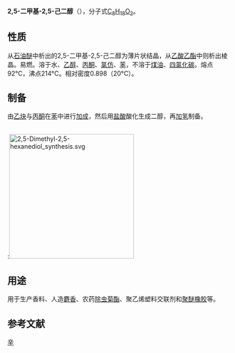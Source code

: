 {{chembox
| Verifiedfields = 
| Watchedfields = 
| verifiedrevid = 
| ImageFile=2,5-Dimethyl-2,5-hexanediol.svg
| IUPACName=2,5-Dimethyl-2,5-hexandiol
| OtherNames=
|Section1={{Chembox Identifiers
| ChemSpiderID_Ref = 
| ChemSpiderID = 7740
| UNII_Ref = 
| UNII = 3PNB2S8721
| CASNo_Ref = {{cascite|correct|CAS}}
| CASNo=110-03-2
| PubChem=8031
| ChEMBL_Ref = 
| ChEMBL = 1476371
| KEGG_Ref = 
| KEGG = C14271
| SMILES=CC(C)(CCC(C)(C)O)O
| InChI = 1S/C8H18O2/c1-7(2,9)5-6-8(3,4)10/h9-10H,5-6H2,1-4H3
| InChIKey = ZWNMRZQYWRLGMM-UHFFFAOYSA-N
| StdInChI_Ref =  
| StdInChI =  
| StdInChIKey_Ref =  
| StdInChIKey = 
}}
|Section2={{Chembox Properties
| C=8
| H=18
| O=2
| Appearance=
| Density=0.898 g·cm<sup>−3</sup><ref name="Alfa">{{Alfa|A11984|Datum=2. Dezember 2018|Name=2,5-Dimethyl-2,5-hexanediol, 97%}}</ref>
| MeltingPt=86–90°C<ref name="Sigma">{{Sigma-Aldrich|Aldrich|143618|Datum=2. Dezember 2018|Name=2,5-Dimethyl-2,5-hexandiol, 97%}}</ref>
| BoilingPt=214–215°C<ref name="Sigma"/>
| Solubility=
  }}
|Section6={{Chembox Pharmacology
| ATCCode_prefix =  
| ATCCode_suffix =  
}}
|Section7={{Chembox Hazards
| MainHazards=
| FlashPt=
| AutoignitionPt =
  }}
}}
'''2,5-二甲基-2,5-己二醇'''（{{lang-en|2,5-Dimethyl-2,5-hexanediol}}），分子式[[C8H18O2|C<sub>8</sub>H<sub>18</sub>O<sub>2</sub>]]。

==性质==
从[[石油醚|石油醚]]中析出的2,5-二甲基-2,5-己二醇为薄片状结晶，从[[乙酸乙酯|乙酸乙酯]]中则析出棱晶。易燃。溶于水、[[乙醇|乙醇]]、[[丙酮|丙酮]]、[[氯仿|氯仿]]、[[苯|苯]]，不溶于[[煤油|煤油]]、[[四氯化碳|四氯化碳]]。熔点92°C，沸点214°C。相对密度0.898（20°C）。

==制备==
由[[乙炔|乙炔]]与[[丙酮|丙酮]]在[[苯|苯]]中进行[[加成|加成]]，然后用[[盐酸|盐酸]]酸化生成二醇，再[[加氢|加氢]]制备。

<br />
:[[File:2,5-Dimethyl-2,5-hexanediol_synthesis.svg|280px]]

==用途==
用于生产香料、人造[[麝香|麝香]]、农药[[除虫菊酯|除虫菊酯]]、聚乙烯塑料交联剂和[[聚醚橡胶|聚醚橡胶]]等。
==参考文献==
<references/>
{{多元醇}}

[[Category:烷二醇|辛]]